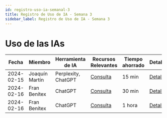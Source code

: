 ```yaml
---
id: registro-uso-ia-semanal-3
title: Registro de Uso de IA - Semana 3
sidebar_label: Registro de Uso de IA - Semana 3
---
```


# Uso de las IAs

| Fecha | Miembro | Herramienta de IA | Recursos Relevantes | Tiempo ahorrado | Detalles |
|-------|---------|-------------------|---------------------|----------------|----------|
| 2024-02-15 | Joaquín Martín | Perplexity, ChatGPT | [Consulta](https://chat.openai.com/share/49826c75-1325-4296-8308-da3faa2522a8) | 15 min | [Detalles](Detalles/2024-02-15_Joaquin) |
| 2024-02-16 | Fran Benítex | ChatGPT | [Consulta](https://chat.openai.com/share/f07e536a-09bc-409b-9f00-7dd225220ae2) | 30 min | [Detalles](Detalles/2024-02-16-Fran-1) |
| 2024-02-16 | Fran Benítex | ChatGPT | [Consulta](https://chat.openai.com/share/3fd45cfd-435a-4953-b28b-a857e45834dd) | 1 hora | [Detalles](Detalles/2024-02-16_Fran_2) |